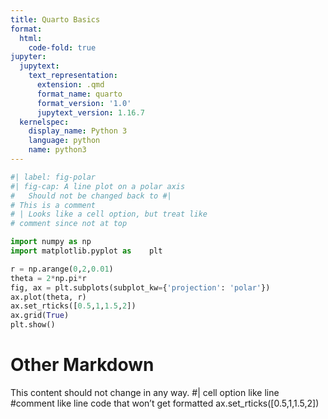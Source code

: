 ```yaml
---
title: Quarto Basics
format:
  html:
    code-fold: true
jupyter:
  jupytext:
    text_representation:
      extension: .qmd
      format_name: quarto
      format_version: '1.0'
      jupytext_version: 1.16.7
  kernelspec:
    display_name: Python 3
    language: python
    name: python3
---
```


```python
#| label: fig-polar
#| fig-cap: A line plot on a polar axis
#   Should not be changed back to #|
# This is a comment
# | Looks like a cell option, but treat like
# comment since not at top

import numpy as np
import matplotlib.pyplot as    plt

r = np.arange(0,2,0.01)
theta = 2*np.pi*r
fig, ax = plt.subplots(subplot_kw={'projection': 'polar'})
ax.plot(theta, r)
ax.set_rticks([0.5,1,1.5,2])
ax.grid(True)
plt.show()
```

# Other Markdown
This content should not change in any way.
#| cell option like line
#comment like line
code that won't get formatted
ax.set_rticks([0.5,1,1.5,2])
